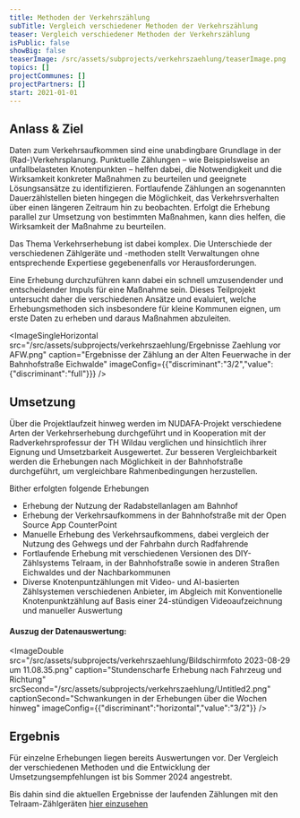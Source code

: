 ```yaml
---
title: Methoden der Verkehrszählung
subTitle: Vergleich verschiedener Methoden der Verkehrszählung
teaser: Vergleich verschiedener Methoden der Verkehrszählung
isPublic: false
showBig: false
teaserImage: /src/assets/subprojects/verkehrszaehlung/teaserImage.png
topics: []
projectCommunes: []
projectPartners: []
start: 2021-01-01
---
```



## Anlass & Ziel

Daten zum Verkehrsaufkommen sind eine unabdingbare Grundlage in der (Rad-)Verkehrsplanung. Punktuelle Zählungen – wie Beispielsweise an unfallbelasteten Knotenpunkten – helfen dabei, die Notwendigkeit und die Wirksamkeit konkreter Maßnahmen zu beurteilen und geeignete Lösungsansätze zu identifizieren. Fortlaufende Zählungen an sogenannten Dauerzählstellen bieten hingegen die Möglichkeit, das Verkehrsverhalten über einen längeren Zeitraum hin zu beobachten. Erfolgt die Erhebung parallel zur Umsetzung von bestimmten Maßnahmen, kann dies helfen, die Wirksamkeit der Maßnahme zu beurteilen.

Das Thema Verkehrserhebung ist dabei komplex. Die Unterschiede der verschiedenen Zählgeräte und -methoden stellt Verwaltungen ohne entsprechende Expertiese gegebenenfalls vor Herausforderungen.

Eine Erhebung durchzuführen kann dabei ein schnell umzusendender und entscheidender Impuls für eine Maßnahme sein. Dieses Teilprojekt untersucht daher die verschiedenen Ansätze und evaluiert, welche Erhebungsmethoden sich insbesondere für kleine Kommunen eignen, um erste Daten zu erheben und daraus Maßnahmen abzuleiten.

<ImageSingleHorizontal src="/src/assets/subprojects/verkehrszaehlung/Ergebnisse Zaehlung vor AFW.png" caption="Ergebnisse der  Zählung an der Alten Feuerwache in der Bahnhofstraße Eichwalde" imageConfig={{"discriminant":"3/2","value":{"discriminant":"full"}}} />

## Umsetzung

Über die Projektlaufzeit hinweg werden im NUDAFA-Projekt verschiedene Arten der Verkehrserhebung durchgeführt und in Kooperation mit der Radverkehrsprofessur der TH Wildau verglichen und hinsichtlich ihrer Eignung und Umsetzbarkeit Ausgewertet. Zur besseren Vergleichbarkeit werden die Erhebungen nach Möglichkeit in der Bahnhofstraße durchgeführt, um vergleichbare Rahmenbedingungen herzustellen.

Bither erfolgten folgende Erhebungen

* Erhebung der Nutzung der Radabstellanlagen am Bahnhof
* Erhebung der Verkehrsaufkommens in der Bahnhofstraße mit der Open Source App CounterPoint
* Manuelle Erhebung des Verkehrsaufkommens, dabei vergleich der Nutzung des Gehwegs und der Fahrbahn durch Radfahrende
* Fortlaufende Erhebung mit verschiedenen Versionen des DIY-Zählsystems Telraam, in der Bahnhofstraße sowie in anderen Straßen Eichwaldes und der Nachbarkommunen
* Diverse Knotenpuntzählungen mit Video- und AI-basierten Zählsystemen verschiedenen Anbieter, im Abgleich mit Konventionelle Knotenpunktzählung auf Basis einer 24-stündigen Videoaufzeichnung und manueller Auswertung

#### Auszug der Datenauswertung:

<ImageDouble src="/src/assets/subprojects/verkehrszaehlung/Bildschirmfoto 2023-08-29 um 11.08.35.png" caption="Stundenscharfe Erhebung nach Fahrzeug und Richtung" srcSecond="/src/assets/subprojects/verkehrszaehlung/Untitled2.png" captionSecond="Schwankungen in der Erhebungen über die Wochen hinweg" imageConfig={{"discriminant":"horizontal","value":"3/2"}} />

## Ergebnis

Für einzelne Erhebungen liegen bereits Auswertungen vor. Der Vergleich der verschiedenen Methoden und die Entwicklung der Umsetzungsempfehlungen ist bis Sommer 2024 angestrebt.

Bis dahin sind die aktuellen Ergebnisse der laufenden Zählungen mit den Telraam-Zählgeräten [hier einzusehen](https://telraam.net/)

